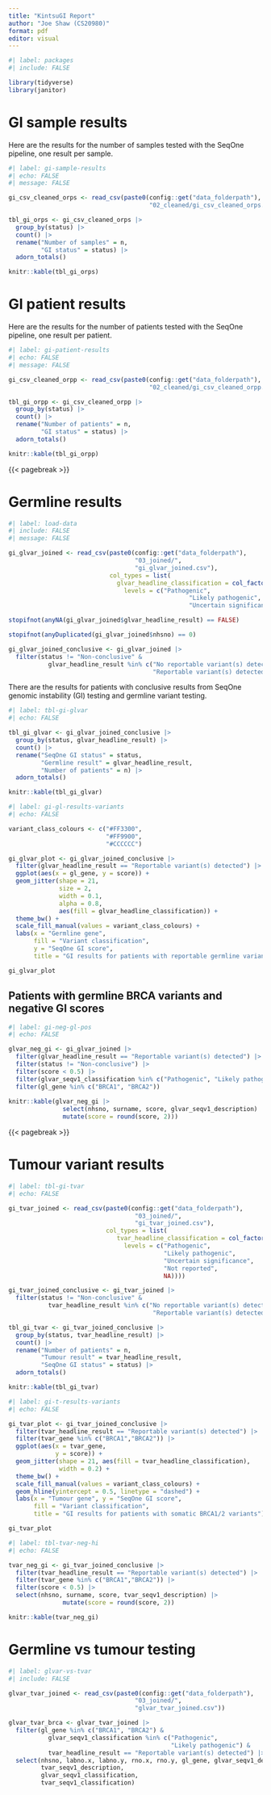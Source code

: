 ```yaml
---
title: "KintsuGI Report"
author: "Joe Shaw (CS20980)"
format: pdf
editor: visual
---
```


```r
#| label: packages
#| include: FALSE

library(tidyverse)
library(janitor)

```

# GI sample results

Here are the results for the number of samples tested with the SeqOne pipeline, one result per sample.

```r
#| label: gi-sample-results
#| echo: FALSE
#| message: FALSE

gi_csv_cleaned_orps <- read_csv(paste0(config::get("data_folderpath"),
                                       "02_cleaned/gi_csv_cleaned_orps.csv"))

tbl_gi_orps <- gi_csv_cleaned_orps |> 
  group_by(status) |> 
  count() |> 
  rename("Number of samples" = n,
         "GI status" = status) |> 
  adorn_totals()

knitr::kable(tbl_gi_orps)

```

# GI patient results

Here are the results for the number of patients tested with the SeqOne pipeline, one result per patient.

```r
#| label: gi-patient-results
#| echo: FALSE
#| message: FALSE

gi_csv_cleaned_orpp <- read_csv(paste0(config::get("data_folderpath"),
                                       "02_cleaned/gi_csv_cleaned_orpp.csv"))

tbl_gi_orpp <- gi_csv_cleaned_orpp |> 
  group_by(status) |> 
  count() |> 
  rename("Number of patients" = n,
         "GI status" = status) |> 
  adorn_totals()

knitr::kable(tbl_gi_orpp)

```

{{< pagebreak >}}

# Germline results

```r
#| label: load-data
#| include: FALSE
#| message: FALSE

gi_glvar_joined <- read_csv(paste0(config::get("data_folderpath"),
                                   "03_joined/",
                                   "gi_glvar_joined.csv"),
                            col_types = list(
                              glvar_headline_classification = col_factor(
                                levels = c("Pathogenic",
                                                  "Likely pathogenic",
                                                  "Uncertain significance"))))

stopifnot(anyNA(gi_glvar_joined$glvar_headline_result) == FALSE)

stopifnot(anyDuplicated(gi_glvar_joined$nhsno) == 0)

gi_glvar_joined_conclusive <- gi_glvar_joined |> 
  filter(status != "Non-conclusive" &
           glvar_headline_result %in% c("No reportable variant(s) detected",
                                        "Reportable variant(s) detected"))

```

There are the results for patients with conclusive results from SeqOne genomic instability (GI) testing and germline variant testing.

```r
#| label: tbl-gi-glvar
#| echo: FALSE

tbl_gi_glvar <- gi_glvar_joined_conclusive |>
  group_by(status, glvar_headline_result) |> 
  count() |> 
  rename("SeqOne GI status" = status,
         "Germline result" = glvar_headline_result,
         "Number of patients" = n) |> 
  adorn_totals()

knitr::kable(tbl_gi_glvar)

```

```r
#| label: gi-gl-results-variants
#| echo: FALSE

variant_class_colours <- c("#FF3300",
                           "#FF9900",
                           "#CCCCCC")

gi_glvar_plot <- gi_glvar_joined_conclusive |> 
  filter(glvar_headline_result == "Reportable variant(s) detected") |> 
  ggplot(aes(x = gl_gene, y = score)) +
  geom_jitter(shape = 21, 
              size = 2,
              width = 0.1, 
              alpha = 0.8,
              aes(fill = glvar_headline_classification)) +
  theme_bw() +
  scale_fill_manual(values = variant_class_colours) +
  labs(x = "Germline gene",
       fill = "Variant classification",
       y = "SeqOne GI score",
       title = "GI results for patients with reportable germline variants")

gi_glvar_plot

```

## Patients with germline BRCA variants and negative GI scores

```r
#| label: gi-neg-gl-pos
#| echo: FALSE

glvar_neg_gi <- gi_glvar_joined |> 
  filter(glvar_headline_result == "Reportable variant(s) detected") |> 
  filter(status != "Non-conclusive") |> 
  filter(score < 0.5) |> 
  filter(glvar_seqv1_classification %in% c("Pathogenic", "Likely pathogenic")) |> 
  filter(gl_gene %in% c("BRCA1", "BRCA2"))
  
knitr::kable(glvar_neg_gi |> 
               select(nhsno, surname, score, glvar_seqv1_description) |> 
               mutate(score = round(score, 2)))

```

{{< pagebreak >}}

# Tumour variant results

```r
#| label: tbl-gi-tvar
#| echo: FALSE

gi_tvar_joined <- read_csv(paste0(config::get("data_folderpath"),
                                   "03_joined/",
                                   "gi_tvar_joined.csv"),
                           col_types = list(
                              tvar_headline_classification = col_factor(
                                levels = c("Pathogenic",
                                           "Likely pathogenic",
                                           "Uncertain significance",
                                           "Not reported",
                                           NA))))

gi_tvar_joined_conclusive <- gi_tvar_joined |> 
  filter(status != "Non-conclusive" &
           tvar_headline_result %in% c("No reportable variant(s) detected",
                                        "Reportable variant(s) detected"))

tbl_gi_tvar <- gi_tvar_joined_conclusive |> 
  group_by(status, tvar_headline_result) |> 
  count() |> 
  rename("Number of patients" = n,
         "Tumour result" = tvar_headline_result,
         "SeqOne GI status" = status) |> 
  adorn_totals()

knitr::kable(tbl_gi_tvar)

```

```r
#| label: gi-t-results-variants
#| echo: FALSE

gi_tvar_plot <- gi_tvar_joined_conclusive |> 
  filter(tvar_headline_result == "Reportable variant(s) detected") |>
  filter(tvar_gene %in% c("BRCA1","BRCA2")) |> 
  ggplot(aes(x = tvar_gene,
             y = score)) +
  geom_jitter(shape = 21, aes(fill = tvar_headline_classification),
              width = 0.2) +
  theme_bw() +
  scale_fill_manual(values = variant_class_colours) +
  geom_hline(yintercept = 0.5, linetype = "dashed") +
  labs(x = "Tumour gene", y = "SeqOne GI score",
       fill = "Variant classification",
       title = "GI results for patients with somatic BRCA1/2 variants")

gi_tvar_plot

```

```r
#| label: tbl-tvar-neg-hi
#| echo: FALSE

tvar_neg_gi <- gi_tvar_joined_conclusive |> 
  filter(tvar_headline_result == "Reportable variant(s) detected") |>
  filter(tvar_gene %in% c("BRCA1","BRCA2")) |> 
  filter(score < 0.5) |> 
  select(nhsno, surname, score, tvar_seqv1_description) |> 
               mutate(score = round(score, 2))

knitr::kable(tvar_neg_gi)

```

# Germline vs tumour testing

```r
#| label: glvar-vs-tvar
#| include: FALSE

glvar_tvar_joined <- read_csv(paste0(config::get("data_folderpath"),
                                   "03_joined/",
                                   "glvar_tvar_joined.csv"))

glvar_tvar_brca <- glvar_tvar_joined |> 
  filter(gl_gene %in% c("BRCA1", "BRCA2") &
           glvar_seqv1_classification %in% c("Pathogenic",
                                             "Likely pathogenic") &
           tvar_headline_result == "Reportable variant(s) detected") |> 
  select(nhsno, labno.x, labno.y, rno.x, rno.y, gl_gene, glvar_seqv1_description,
         tvar_seqv1_description,
         glvar_seqv1_classification,
         tvar_seqv1_classification) 

```
